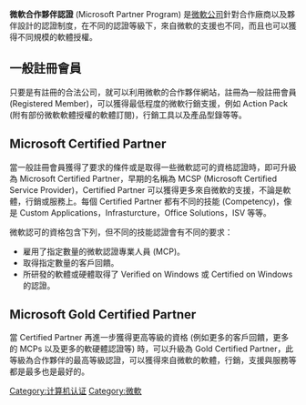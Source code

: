'''微軟合作夥伴認證''' (Microsoft Partner Program) 是[[微軟公司|微軟公司]]針對合作廠商以及夥伴設計的認證制度，在不同的認證等級下，來自微軟的支援也不同，而且也可以獲得不同規模的軟體授權。

== 一般註冊會員 ==

只要是有註冊的合法公司，就可以利用微軟的合作夥伴網站，註冊為一般註冊會員 (Registered Member)，可以獲得最低程度的微軟行銷支援，例如 Action Pack (附有部份微軟軟體授權的軟體訂閱)，行銷工具以及產品型錄等等。

== Microsoft Certified Partner ==

當一般註冊會員獲得了要求的條件或是取得一些微軟認可的資格認證時，即可升級為 Microsoft Certified Partner，早期的名稱為 MCSP (Microsoft Certified Service Provider)，Certified Partner 可以獲得更多來自微軟的支援，不論是軟體，行銷或服務上。每個 Certified Partner 都有不同的技能 (Competency)，像是 Custom Applications，Infrasturcture，Office Solutions，ISV 等等。

微軟認可的資格包含下列，但不同的技能認證會有不同的要求：

* 雇用了指定數量的微軟認證專業人員 (MCP)。
* 取得指定數量的客戶回饋。
* 所研發的軟體或硬體取得了 Verified on Windows 或 Certified on Windows 的認證。

== Microsoft Gold Certified Partner ==

當 Certified Partner 再進一步獲得更高等級的資格 (例如更多的客戶回饋，更多的 MCPs 以及更多的軟硬體認證等) 時，可以升級為 Gold Certified Partner，此等級為合作夥伴的最高等級認證，可以獲得來自微軟的軟體，行銷，支援與服務等都是最多也是最好的。


{{Microsoft}}
{{Honor-stub}}

[[Category:计算机认证|Category:计算机认证]]
[[Category:微軟|Category:微軟]]